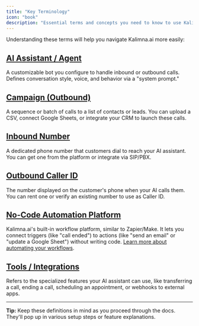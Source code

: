 ```yaml
---
title: "Key Terminology"
icon: "book"
description: "Essential terms and concepts you need to know to use Kalimna.ai effectively"
---
```


Understanding these terms will help you navigate Kalimna.ai more easily:

## [AI Assistant / Agent](/ai-assistants/voice-selection)

A customizable bot you configure to handle inbound or outbound calls. Defines conversation style, voice, and behavior via a "system prompt."

## [Campaign (Outbound)](/outbound-calls/campaigns)

A sequence or batch of calls to a list of contacts or leads. You can upload a CSV, connect Google Sheets, or integrate your CRM to launch these calls.

## [Inbound Number](/phone-numbers/types)

A dedicated phone number that customers dial to reach your AI assistant. You can get one from the platform or integrate via SIP/PBX.

## [Outbound Caller ID](/outbound-calls/caller-id)

The number displayed on the customer's phone when your AI calls them. You can rent one or verify an existing number to use as Caller ID.

## [No-Code Automation Platform](/automation-platform/sms-capabilities)

Kalimna.ai's built-in workflow platform, similar to Zapier/Make. It lets you connect triggers (like "call ended") to actions (like "send an email" or "update a Google Sheet") without writing code. [Learn more about automating your workflows](/automation).

## [Tools / Integrations](/getting-started/core-concepts)

Refers to the specialized features your AI assistant can use, like transferring a call, ending a call, scheduling an appointment, or webhooks to external apps.

---

**Tip:** Keep these definitions in mind as you proceed through the docs. They'll pop up in various setup steps or feature explanations.